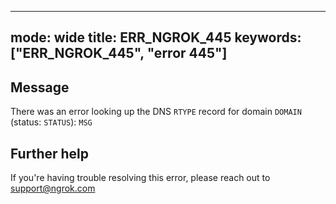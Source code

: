 
---
mode: wide
title: ERR_NGROK_445
keywords: ["ERR_NGROK_445", "error 445"]
---

## Message
There was an error looking up the DNS `RTYPE` record for domain `DOMAIN` (status: `STATUS`): `MSG`




## Further help
If you're having trouble resolving this error, please reach out to [support@ngrok.com](mailto:support@ngrok.com?subject=Help%20with%20ERR_NGROK_445)

